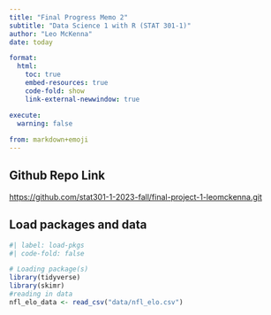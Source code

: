 ```yaml
---
title: "Final Progress Memo 2"
subtitle: "Data Science 1 with R (STAT 301-1)"
author: "Leo McKenna"
date: today

format:
  html:
    toc: true
    embed-resources: true
    code-fold: show
    link-external-newwindow: true

execute:
  warning: false
  
from: markdown+emoji 
---
```


::: {.callout-tip icon=false}

## Github Repo Link

[https://github.com/stat301-1-2023-fall/final-project-1-leomckenna.git](https://github.com/stat301-1-2023-fall/final-project-1-leomckenna.git)

:::

## Load packages and data

```r
#| label: load-pkgs
#| code-fold: false

# Loading package(s)
library(tidyverse)
library(skimr)
#reading in data
nfl_elo_data <- read_csv("data/nfl_elo.csv")

```



